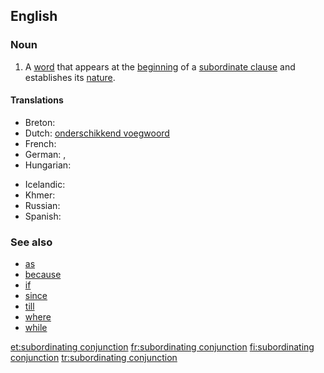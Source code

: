 ==English==

===Noun===
{{examples-right|"because" in "I'm staying in because it's raining."}}
{{en-noun|head=[[subordinating]] [[conjunction]]}}

# {{grammar}} A [[word]] that appears at the [[beginning]] of a [[subordinate clause]] and establishes its [[nature]].

====Translations====
{{trans-top|a word establishing the nature of a subordinate clause}}
* Breton: {{t+|br|stagell isurzhiañ|f}}
* Dutch: [[onderschikkend voegwoord]] {{n}}
* French: {{t+|fr|conjonction de subordination|f}}
* German: {{t|de|Subjunktion|f}}, {{t|de|subordinierende Konjunktion|f}}
* Hungarian: {{t-|hu|alárendelő kötőszó}}
{{trans-mid}}
* Icelandic: {{t+|is|aukatenging|f}}
* Khmer: {{t-|km|ឈ្នាប់ឃ្លា|tr=chnoap klie|sc=Khmr}}
* Russian: {{t+|ru|подчинительный союз|m|tr=podčinítel'nyj sojúz|sc=Cyrl}}
* Spanish: {{t-|es|conjunción subordinante|f}}
{{trans-bottom}}

===See also===
* [[as]]
* [[because]]
* [[if]]
* [[since]]
* [[till]]
* [[where]]
* [[while]]

[[et:subordinating conjunction]]
[[fr:subordinating conjunction]]
[[fi:subordinating conjunction]]
[[tr:subordinating conjunction]]